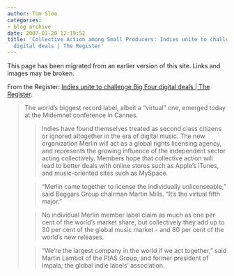 ```yaml
---
author: Tom Slee
categories:
- blog archive
date: 2007-01-20 12:19:52
title: 'Collective Action among Small Producers: Indies unite to challenge Big Four
  digital deals | The Register'
---
```


::: {.callout-note}

This page has been migrated from an earlier version of this site. 
Links and images may be broken.

:::



				

From the Register: [Indies unite to challenge Big Four digital deals | The Register](http://www.theregister.co.uk/2007/01/20/indie_labels_unite/).


<blockquote>The world's biggest record label, albeit a "virtual" one, emerged today at the Midemnet conference in Cannes.

> 
> Indies have found themselves treated as second class citizens or ignored altogether in the era of digital music. The new organization Merlin will act as a global rights licensing agency, and represents the growing influence of the independent sector acting collectively. Members hope that collective action will lead to better deals with online stores such as Apple's iTunes, and music-oriented sites such as MySpace.
> 
> 

> 
> "Merlin came together to license the individually unlicenseable," said Beggars Group chairman Martin Mills. "It's the virtual fifth major."
> 
> 

> 
> No individual Merlin member label claim as much as one per cent of the world's market share, but collectively they add up to 30 per cent of the global music market - and 80 per cent of the world's new releases.
> 
> 

> 
> "We're the largest company in the world if we act together," said Martin Lambot of the PIAS Group, and former president of Impala, the global indie labels' association.
> 
> </blockquote>

  




		
